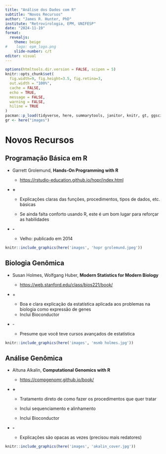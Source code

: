```yaml
---
title: "Análise dos Dados com R"
subtitle: "Novos Recursos"
author: "James R. Hunter, PhD"
institute: "Retrovirologia, EPM, UNIFESP"
date: "2024-11-19"
format:
  revealjs:
    theme: beige
#    logo: epm_logo.png
    slide-number: c/t
editor: visual
---
```


```r

options(htmltools.dir.version = FALSE, scipen = 5)
knitr::opts_chunk$set(
  fig.width=9, fig.height=3.5, fig.retina=3,
  out.width = "100%",
  cache = FALSE,
  echo = TRUE,
  message = FALSE, 
  warning = FALSE,
  hiline = TRUE
)
pacman::p_load(tidyverse, here, summarytools, janitor, knitr, gt, ggsci)
gr <- here("images")
```

# Novos Recursos {background-color="blue" background-image="graphics/computer graphcarlos-muza.jpg"}

## Programação Básica em R {.smaller}

-   Garrett Grolemund, **Hands-On Programming with R**

    -   <https://rstudio-education.github.io/hopr/index.html>

-   **+**

    -   Explicações claras das funções, procedimentos, tipos de dados, etc. básicas

    -   Se ainda falta conforto usando R, este é um bom lugar para reforçar as habilidades

-   **-**

    -   Velho: publicado em 2014

```r

knitr::include_graphics(here('images', 'hopr grolemund.jpeg'))
```

## Biologia Genômica {.smaller}

-   Susan Holmes, Wolfgang Huber, **Modern Statistics for Modern Biology**

    -   <https://web.stanford.edu/class/bios221/book/>

<!-- -->

-   \+

    -   Boa e clara explicação da estatística aplicada aos problemas na biologia como expressão de genes
    -   Inclui Bioconductor

-   \-

    -   Presume que você teve cursos avançados de estatística

```r

knitr::include_graphics(here('images', 'msmb holmes.jpg'))
```

## Análise Genômica {.smaller}

-   Altuna Alkalin, **Computational Genomics with R**

    -   <https://compgenomr.github.io/book/>

-   **+**

    -   Tratamento direto de como fazer os procedimentos que quer tratar

    -   Inclui sequenciamento e alinhamento

    -   Inclui Bioconductor

-   **-**

    -   Explicações são opacas as vezes (precisou mais redatores)

```r

knitr::include_graphics(here('images', 'akalin_cover.jpg'))
```
